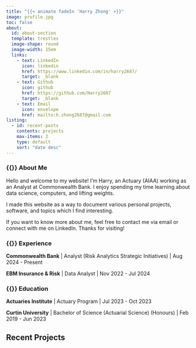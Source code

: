 ```yaml
---
title: "{{< animate fadeIn 'Harry Zhong' >}}"
image: profile.jpg
toc: false
about:
  id: about-section
  template: trestles
  image-shape: round
  image-width: 15em
  links: 
    - text: LinkedIn
      icon: linkedin
      href: https://www.linkedin.com/in/harry2687/
      target: _blank
    - text: Github
      icon: github
      href: https://github.com/Harry2687
      target: _blank
    - text: Email
      icon: envelope
      href: mailto:h.zhong2687@gmail.com
listing:
  - id: recent-posts
    contents: projects
    max-items: 2
    type: default
    sort: "date desc"
---
```

::::{.animate__animated .animate__fadeIn}
:::{#about-section}
### {{<fa user-tie>}} About Me
Hello and welcome to my website! I’m Harry, an Actuary (AIAA) working as an Analyst at Commonwealth Bank. I enjoy spending my time learning about data science, computers, and lifting weights.

I made this website as a way to document various personal projects, software, and topics which I find interesting.

If you want to know more about me, feel free to contact me via email or connect with me on LinkedIn. Thanks for visiting!

### {{<fa briefcase>}} Experience
**Commonwealth Bank** \| Analyst (Risk Analytics Strategic Initiatives) \| Aug 2024 - Present

**EBM Insurance & Risk** \| Data Analyst \| Nov 2022 - Jul 2024

### {{<fa graduation-cap>}} Education
**Actuaries Institute** \| Actuary Program \| Jul 2023 - Oct 2023

**Curtin University** \| Bachelor of Science (Actuarial Science) (Honours) \| Feb 2019 - Jun 2023
:::

## Recent Projects
:::{#recent-posts}
:::
::::